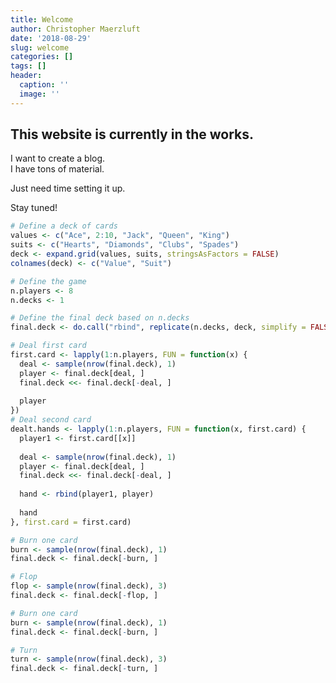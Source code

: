 ```yaml
---
title: Welcome
author: Christopher Maerzluft
date: '2018-08-29'
slug: welcome
categories: []
tags: []
header:
  caption: ''
  image: ''
---
```


## This website is currently in the works.

I want to create a blog.  
I have tons of material.  
  
Just need time setting it up.  
  
  
Stay tuned!

```r
# Define a deck of cards
values <- c("Ace", 2:10, "Jack", "Queen", "King")
suits <- c("Hearts", "Diamonds", "Clubs", "Spades")
deck <- expand.grid(values, suits, stringsAsFactors = FALSE)
colnames(deck) <- c("Value", "Suit")

# Define the game
n.players <- 8
n.decks <- 1

# Define the final deck based on n.decks
final.deck <- do.call("rbind", replicate(n.decks, deck, simplify = FALSE))

# Deal first card
first.card <- lapply(1:n.players, FUN = function(x) {
  deal <- sample(nrow(final.deck), 1)
  player <- final.deck[deal, ]
  final.deck <<- final.deck[-deal, ]
  
  player
})
# Deal second card
dealt.hands <- lapply(1:n.players, FUN = function(x, first.card) {
  player1 <- first.card[[x]]
  
  deal <- sample(nrow(final.deck), 1)
  player <- final.deck[deal, ]
  final.deck <<- final.deck[-deal, ]
  
  hand <- rbind(player1, player)
  
  hand
}, first.card = first.card)

# Burn one card
burn <- sample(nrow(final.deck), 1)
final.deck <- final.deck[-burn, ]

# Flop
flop <- sample(nrow(final.deck), 3)
final.deck <- final.deck[-flop, ]

# Burn one card
burn <- sample(nrow(final.deck), 1)
final.deck <- final.deck[-burn, ]

# Turn
turn <- sample(nrow(final.deck), 3)
final.deck <- final.deck[-turn, ]
```